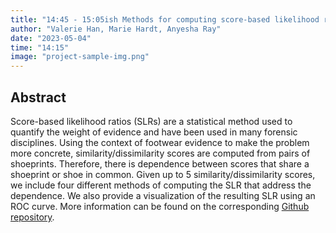 ```yaml
---
title: "14:45 - 15:05ish Methods for computing score-based likelihood ratios (SLRs) with dependent data"
author: "Valerie Han, Marie Hardt, Anyesha Ray"
date: "2023-05-04"
time: "14:15"
image: "project-sample-img.png"
---
```

 
 
## Abstract

Score-based likelihood ratios (SLRs) are a statistical method used to quantify the weight of evidence and have been used in many forensic disciplines. Using the context of footwear evidence to make the problem more concrete, similarity/dissimilarity scores are computed from pairs of shoeprints. Therefore, there is dependence between scores that share a shoeprint or shoe in common. Given up to 5 similarity/dissimilarity scores, we include four different methods of computing the SLR that address the dependence. We also provide a visualization of the resulting SLR using an ROC curve. More information can be found on the corresponding [Github repository](https://github.com/valeriehan6/scoreLR).